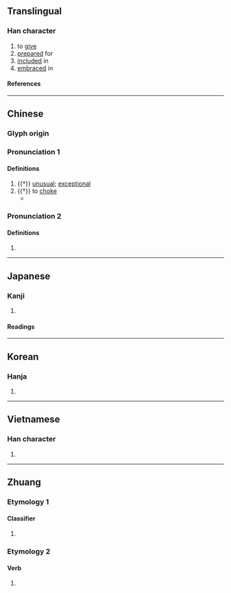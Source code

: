 {{character info}}
==Translingual==

===Han character===
{{Han char|rn=9|rad=人|as=06|sn=8|four=20282|canj=OYVO|ids=⿰亻亥}}

# to [[give]]
# [[prepare]]d for
# [[include]]d in
# [[embrace]]d in

====References====
{{Han ref|kx=0101.150|dkj=00580|dj=0214.070|hdz=10153.010|uh=4F85}}

----

==Chinese==
{{zh-forms}}

===Glyph origin===
{{Han etym}}

===Pronunciation 1===
{{zh-pron
|m=gāi
|c=goi1
|mc=1+2+4
|oc=1+2+3
|ma=
|cat=a,v
}}

====Definitions====
{{zh-hanzi}}

# {{†}} [[unusual]]; [[exceptional]]
# {{†}} to [[choke]]
#* {{zh-x|侅{Gāi} 溺 於 馮{píng}氣，若 負重 行 而 上 也，可謂 苦 矣。|Sunk deeply in their self-sufficiency, they resemble individuals ascending a height with a heavy burden on their backs: their condition may be pronounced one of bitter suffering.|ref=Zhuangzi-L}}

===Pronunciation 2===
{{zh-pron
|m=hài
|mc=3
|oc=4
|ma=
|cat=pn
}}

====Definitions====
{{zh-hanzi}}

# {{zh-only|無侅}}

----

==Japanese==

===Kanji===
{{ja-kanji|grade=|rs=人06}}

# {{rfdef|ja|sort=人06}}

====Readings====
{{ja-readings
|on=かい
|kun=むせぶ
}}

----

==Korean==

===Hanja===
{{ko-hanja|해}}

# {{rfdef|ko|sort=人06}}

----

==Vietnamese==

===Han character===
{{vi-readings|reading=[[hời]]|rs=人06}}

# {{rfdef|vi|sort=人06}}

----

==Zhuang==

===Etymology 1===

====Classifier====
{{za-head|classifier}}

# {{za-sawndip form of|ae||classifier used for adult men}}

===Etymology 2===

====Verb====
{{za-head|verb}}

# {{za-sawndip form of|ae||to cough}}